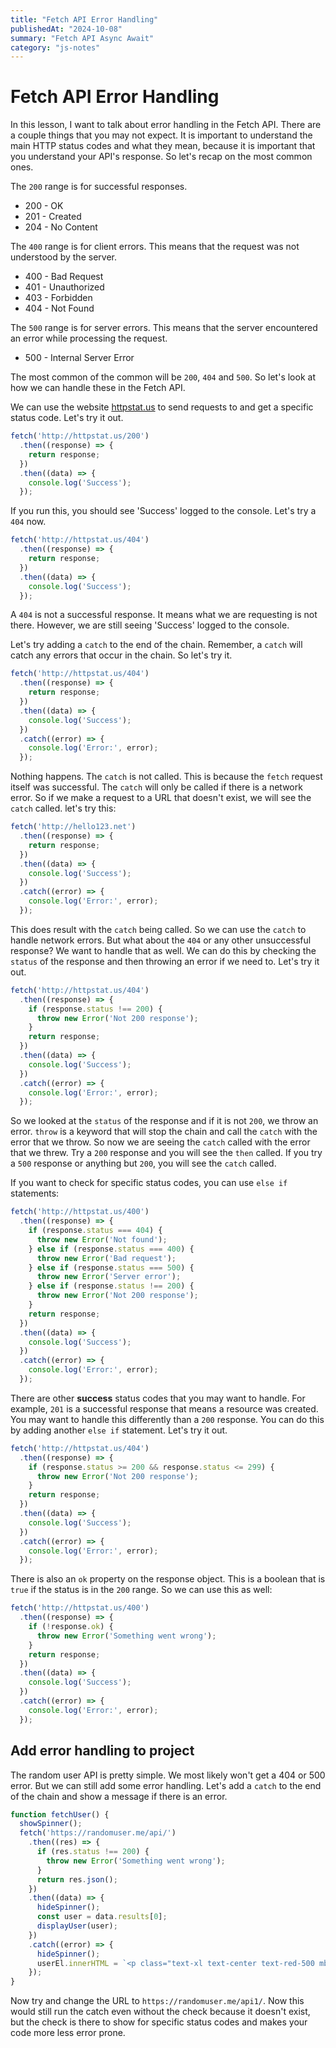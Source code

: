 ```yaml
---
title: "Fetch API Error Handling"
publishedAt: "2024-10-08"
summary: "Fetch API Async Await"
category: "js-notes"
---
```

# Fetch API Error Handling

In this lesson, I want to talk about error handling in the Fetch API. There are a couple things that you may not expect. It is important to understand the main HTTP status codes and what they mean, because it is important that you understand your API's response. So let's recap on the most common ones.

The `200` range is for successful responses.

- 200 - OK
- 201 - Created
- 204 - No Content

The `400` range is for client errors. This means that the request was not understood by the server.

- 400 - Bad Request
- 401 - Unauthorized
- 403 - Forbidden
- 404 - Not Found

The `500` range is for server errors. This means that the server encountered an error while processing the request.

- 500 - Internal Server Error

The most common of the common will be `200`, `404` and `500`. So let's look at how we can handle these in the Fetch API.

We can use the website [httpstat.us](http://httpstat.us) to send requests to and get a specific status code. Let's try it out.

```js
fetch('http://httpstat.us/200')
  .then((response) => {
    return response;
  })
  .then((data) => {
    console.log('Success');
  });
```

If you run this, you should see 'Success' logged to the console. Let's try a `404` now.

```js
fetch('http://httpstat.us/404')
  .then((response) => {
    return response;
  })
  .then((data) => {
    console.log('Success');
  });
```

A `404` is not a successful response. It means what we are requesting is not there. However, we are still seeing 'Success' logged to the console.

Let's try adding a `catch` to the end of the chain. Remember, a `catch` will catch any errors that occur in the chain. So let's try it.

```js
fetch('http://httpstat.us/404')
  .then((response) => {
    return response;
  })
  .then((data) => {
    console.log('Success');
  })
  .catch((error) => {
    console.log('Error:', error);
  });
```

Nothing happens. The `catch` is not called. This is because the `fetch` request itself was successful. The `catch` will only be called if there is a network error. So if we make a request to a URL that doesn't exist, we will see the `catch` called. let's try this:

```js
fetch('http://hello123.net')
  .then((response) => {
    return response;
  })
  .then((data) => {
    console.log('Success');
  })
  .catch((error) => {
    console.log('Error:', error);
  });
```

This does result with the `catch` being called. So we can use the `catch` to handle network errors. But what about the `404` or any other unsuccessful response? We want to handle that as well. We can do this by checking the `status` of the response and then throwing an error if we need to. Let's try it out.

```js
fetch('http://httpstat.us/404')
  .then((response) => {
    if (response.status !== 200) {
      throw new Error('Not 200 response');
    }
    return response;
  })
  .then((data) => {
    console.log('Success');
  })
  .catch((error) => {
    console.log('Error:', error);
  });
```

So we looked at the `status` of the response and if it is not `200`, we throw an error. `throw` is a keyword that will stop the chain and call the `catch` with the error that we throw. So now we are seeing the `catch` called with the error that we threw. Try a `200` response and you will see the `then` called. If you try a `500` response or anything but `200`, you will see the `catch` called.

If you want to check for specific status codes, you can use `else if` statements:

```js
fetch('http://httpstat.us/400')
  .then((response) => {
    if (response.status === 404) {
      throw new Error('Not found');
    } else if (response.status === 400) {
      throw new Error('Bad request');
    } else if (response.status === 500) {
      throw new Error('Server error');
    } else if (response.status !== 200) {
      throw new Error('Not 200 response');
    }
    return response;
  })
  .then((data) => {
    console.log('Success');
  })
  .catch((error) => {
    console.log('Error:', error);
  });
```

There are other **success** status codes that you may want to handle. For example, `201` is a successful response that means a resource was created. You may want to handle this differently than a `200` response. You can do this by adding another `else if` statement. Let's try it out.

```js
fetch('http://httpstat.us/404')
  .then((response) => {
    if (response.status >= 200 && response.status <= 299) {
      throw new Error('Not 200 response');
    }
    return response;
  })
  .then((data) => {
    console.log('Success');
  })
  .catch((error) => {
    console.log('Error:', error);
  });
```

There is also an `ok` property on the response object. This is a boolean that is `true` if the status is in the `200` range. So we can use this as well:

```js
fetch('http://httpstat.us/400')
  .then((response) => {
    if (!response.ok) {
      throw new Error('Something went wrong');
    }
    return response;
  })
  .then((data) => {
    console.log('Success');
  })
  .catch((error) => {
    console.log('Error:', error);
  });
```

## Add error handling to project

The random user API is pretty simple. We most likely won't get a 404 or 500 error. But we can still add some error handling. Let's add a `catch` to the end of the chain and show a message if there is an error.

```js
function fetchUser() {
  showSpinner();
  fetch('https://randomuser.me/api/')
    .then((res) => {
      if (res.status !== 200) {
        throw new Error('Something went wrong');
      }
      return res.json();
    })
    .then((data) => {
      hideSpinner();
      const user = data.results[0];
      displayUser(user);
    })
    .catch((error) => {
      hideSpinner();
      userEl.innerHTML = `<p class="text-xl text-center text-red-500 mb-5">${error}</p>`;
    });
}
```

Now try and change the URL to `https://randomuser.me/api1/`. Now this would still run the catch even without the check because it doesn't exist, but the check is there to show for specific status codes and makes your code more less error prone.
